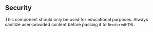 ## Security

This component should only be used for educational purposes. Always sanitize user-provided content before passing it to `RenderedHTML`.
